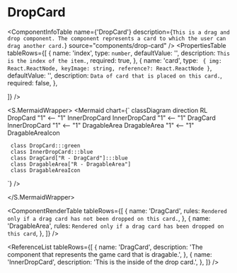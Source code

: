 

<Meta title="ApplicationModel/Components/DropCard/docs" />

# DropCard

<ComponentInfoTable
  name={'DropCard'}
  description={`This is a drag and drop component. The component represents a card to which the user can drag another card.`}
  source="components/drop-card"
/>
<PropertiesTable
  tableRows={[
    {
      name: 'index',
      type: `number`,
      defaultValue: '',
      description: `This is the index of the item.`,
      required: true,
    },
    {
      name: 'card',
      type: ` { img: React.ReactNode, keyImage: string, reference?: React.ReactNode }`,
      defaultValue: '',
      description: `Data of card that is placed on this card.`,
      required: false,
},

]}
/>

<S.MermaidWrapper>
<Mermaid
  chart={`
     classDiagram
     direction RL
     DropCard "1" <-- "1" InnerDropCard
     InnerDropCard "1" <-- "1" DragCard
     InnerDropCard "1" <-- "1" DragableArea
     DragableArea "1" <-- "1" DragableAreaIcon

     class DropCard:::green
     class InnerDropCard:::blue
     class DragCard["R - DragCard"]:::blue
     class DragableArea["R - DragableArea"]
     class DragableAreaIcon

`}
/>

</S.MermaidWrapper>

<ComponentRenderTable
  tableRows={[
    {
      name: 'DragCard',
      rules: `Rendered only if a drag card has not been dropped on this card.`,
    },
    {
      name: 'DragableArea',
      rules: `Rendered only if a drag card has been dropped on this card`,
    },
  ]}
/>

<ReferenceList
  tableRows={[
    {
      name: 'DragCard',
      description:
        'The component that represents the game card that is dragable.',
    },
    {
      name: 'InnerDropCard',
      description: 'This is the inside of the drop card.',
    },
  ]}
/>
